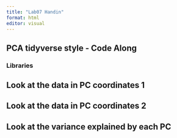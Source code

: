 ```yaml
---
title: "Lab07 Handin"
format: html
editor: visual
---
```


## PCA tidyverse style - Code Along

### Libraries

## Look at the data in PC coordinates 1

## Look at the data in PC coordinates 2

## Look at the variance explained by each PC
